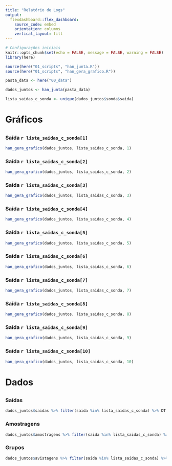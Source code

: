 ```yaml
---
title: "Relatório de Logs"
output: 
  flexdashboard::flex_dashboard:
    source_code: embed
    orientation: columns
    vertical_layout: fill
---
```


```r
# Configurações iniciais
knitr::opts_chunk$set(echo = FALSE, message = FALSE, warning = FALSE)
library(here)

source(here("01_scripts", "han_junta.R"))
source(here("01_scripts", "han_gera_grafico.R"))

pasta_data <- here("00_data")

dados_juntos <- han_junta(pasta_data)

lista_saidas_c_sonda <- unique(dados_juntos$sonda$saida)
```

# Gráficos

## {.tabset}

### Saída `r lista_saidas_c_sonda[1]`
```r
han_gera_grafico(dados_juntos, lista_saidas_c_sonda, 1)
```

### Saída `r lista_saidas_c_sonda[2]`
```r
han_gera_grafico(dados_juntos, lista_saidas_c_sonda, 2)
```

### Saída `r lista_saidas_c_sonda[3]`
```r
han_gera_grafico(dados_juntos, lista_saidas_c_sonda, 3)
```

### Saída `r lista_saidas_c_sonda[4]`
```r
han_gera_grafico(dados_juntos, lista_saidas_c_sonda, 4)
```

### Saída `r lista_saidas_c_sonda[5]`
```r
han_gera_grafico(dados_juntos, lista_saidas_c_sonda, 5)
```

### Saída `r lista_saidas_c_sonda[6]`
```r
han_gera_grafico(dados_juntos, lista_saidas_c_sonda, 6)
```

### Saída `r lista_saidas_c_sonda[7]`
```r
han_gera_grafico(dados_juntos, lista_saidas_c_sonda, 7)
```

### Saída `r lista_saidas_c_sonda[8]`
```r
han_gera_grafico(dados_juntos, lista_saidas_c_sonda, 8)
```

### Saída `r lista_saidas_c_sonda[9]`
```r
han_gera_grafico(dados_juntos, lista_saidas_c_sonda, 9)
```

### Saída `r lista_saidas_c_sonda[10]`
```r
han_gera_grafico(dados_juntos, lista_saidas_c_sonda, 10)
```

# Dados

## {.tabset}

### Saídas
```r
dados_juntos$saidas %>% filter(saida %in% lista_saidas_c_sonda) %>% DT::datatable()
```

### Amostragens
```r
dados_juntos$amostragens %>% filter(saida %in% lista_saidas_c_sonda) %>% DT::datatable()
```

### Grupos
```r
dados_juntos$avistagens %>% filter(saida %in% lista_saidas_c_sonda) %>% DT::datatable()
```
